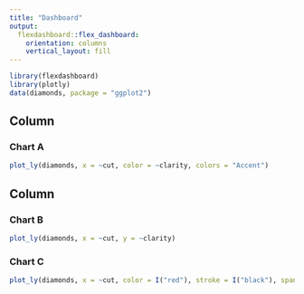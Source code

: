 ```yaml
---
title: "Dashboard"
output: 
  flexdashboard::flex_dashboard:
    orientation: columns
    vertical_layout: fill
---
```


```r
library(flexdashboard)
library(plotly)
data(diamonds, package = "ggplot2")
```

Column {data-width=650}
-----------------------------------------------------------------------

### Chart A

```r
plot_ly(diamonds, x = ~cut, color = ~clarity, colors = "Accent") 
```

Column {data-width=350}
-----------------------------------------------------------------------

### Chart B

```r
plot_ly(diamonds, x = ~cut, y = ~clarity)
```

### Chart C

```r
plot_ly(diamonds, x = ~cut, color = I("red"), stroke = I("black"), span = I(2))
```

